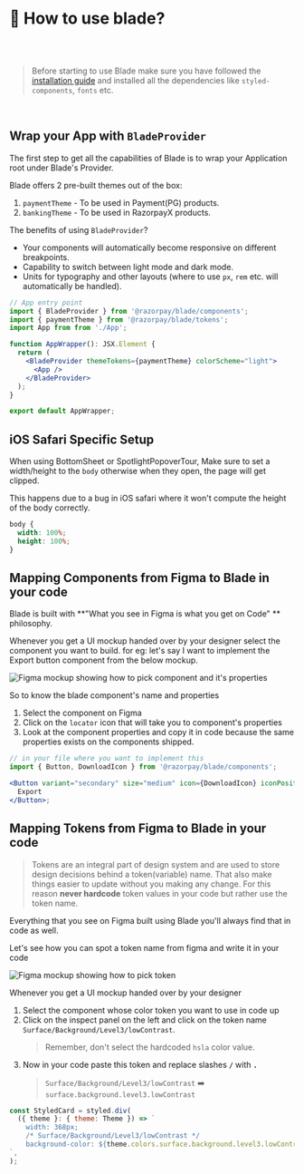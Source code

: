 
<Meta title="Guides/How to use?" />

# 👀 How to use blade?

<br />
<br />

> Before starting to use Blade make sure you have followed the [installation guide](/story/guides-installation--page&globals=measureEnabled:false#%EF%B8%8F-installation) and installed all the dependencies like `styled-components`, `fonts` etc.

<br />

## Wrap your App with `BladeProvider`

The first step to get all the capabilities of Blade is to wrap your Application root under Blade's Provider.

Blade offers 2 pre-built themes out of the box:

1. `paymentTheme` - To be used in Payment(PG) products.
2. `bankingTheme` - To be used in RazorpayX products.

The benefits of using `BladeProvider`?

- Your components will automatically become responsive on different breakpoints.
- Capability to switch between light mode and dark mode.
- Units for typography and other layouts (where to use `px`, `rem` etc. will automatically be handled).

```jsx
// App entry point
import { BladeProvider } from '@razorpay/blade/components';
import { paymentTheme } from '@razorpay/blade/tokens';
import App from from './App';

function AppWrapper(): JSX.Element {
  return (
    <BladeProvider themeTokens={paymentTheme} colorScheme="light">
      <App />
    </BladeProvider>
  );
}

export default AppWrapper;
```

## iOS Safari Specific Setup

When using BottomSheet or SpotlightPopoverTour, 
Make sure to set a width/height to the `body` otherwise when they open, the page will get clipped. 

This happens due to a bug in iOS safari where it won't compute the height of the body correctly.

```css
body {
  width: 100%;
  height: 100%;
}
```

## Mapping Components from Figma to Blade in your code

Blade is built with **"What you see in Figma is what you get on Code" ** philosophy.

Whenever you get a UI mockup handed over by your designer select the component you want to build. for eg: let's say I want to implement the Export button component from the below mockup.

<img src={figmaComponent} alt="Figma mockup showing how to pick component and it's properties" />

So to know the blade component's name and properties

1. Select the component on Figma
2. Click on the `locator` icon that will take you to component's properties
3. Look at the component properties and copy it in code because the same properties exists on the components shipped.

```jsx
// in your file where you want to implement this
import { Button, DownloadIcon } from '@razorpay/blade/components';

<Button variant="secondary" size="medium" icon={DownloadIcon} iconPosition="left">
  Export
</Button>;
```

## Mapping Tokens from Figma to Blade in your code

> Tokens are an integral part of design system and are used to store design decisions behind a token(variable) name. That also make things easier to update without you making any change. For this reason **never hardcode** token values in your code but rather use the token name.

Everything that you see on Figma built using Blade you'll always find that in code as well.

Let's see how you can spot a token name from figma and write it in your code

<img src={figmaToken} alt="Figma mockup showing how to pick token" />

Whenever you get a UI mockup handed over by your designer

1. Select the component whose color token you want to use in code up
2. Click on the inspect panel on the left and click on the token name `Surface/Background/Level3/lowContrast`.
   > Remember, don't select the hardcoded `hsla` color value.
3. Now in your code paste this token and replace slashes **`/`** with **`.`**
   > `Surface/Background/Level3/lowContrast` ➡️ `surface.background.level3.lowContrast`

```jsx
const StyledCard = styled.div(
  ({ theme }: { theme: Theme }) => `
    width: 368px;
    /* Surface/Background/Level3/lowContrast */
    background-color: ${theme.colors.surface.background.level3.lowContrast};
`,
);
```
